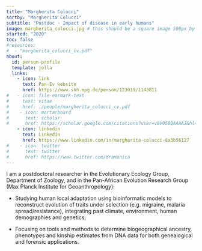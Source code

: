```yaml
---
title: "Margherita Colucci"
sortby: "Margherita Colucci"
subtitle: "Postdoc - Impact of disease in early humans"
image: margherita_colucci.jpg # this should be a square image 500px by 500px (or possibly 250px by 250px???)
started: "2020"
toc: false
#resources: 
#  - "margherita_colucci_cv.pdf"
about:
  id: person-profile
  template: jolla
  links:
    - icon: link
      text: Pan-Ev website
      href: https://www.shh.mpg.de/person/123019/1143811
#   - icon: file-earmark-text
#     text: vitae
#     href: ./people/margherita_colucci_cv.pdf
#    - icon: mortarboard
#      text: scholar
#      href: https://scholar.google.com/citations?user=v8V058QAAAAJ&hl=en
    - icon: linkedin
      text: LinkedIn
      href: https://www.linkedin.com/in/margherita-colucci-8a3b56127
#    - icon: twitter
#      text: twitter
#      href: https://www.twitter.com/dramanica
---
```


:::{#person-profile}
:::

I am a postdoctoral researcher in the Evolutionary Ecology Group, Department of Zoology, and in the Pan-African Evolution Research Group (Max Planck Institute for Geoanthropology):

- Studying human local adaptation using bioinformatic models to reconstruct evolution of traits under selection (e.g. migraine, malaria spread/resistance), integrating past climate, environment, human demographies and genetics;

- Focusing on tools and methods to determine biogeographical ancestry, phenotypes and kinship estimates from DNA data for both genealogical and forensic applications.
